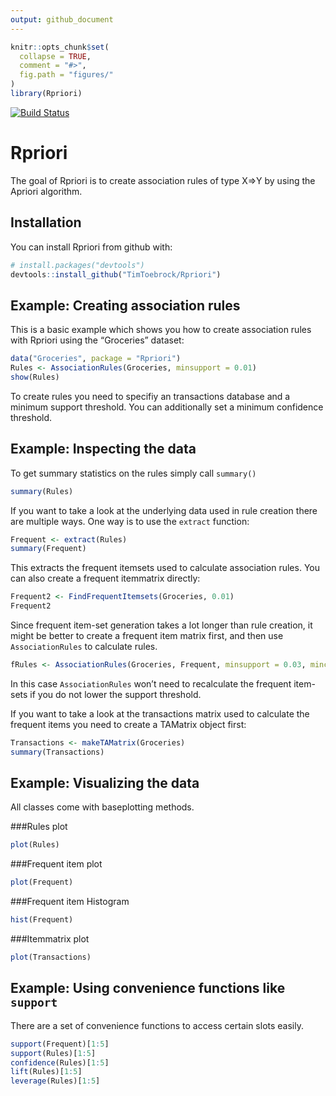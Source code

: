 ```yaml
---
output: github_document
---
```


<!-- README.md is generated from README.Rmd. Please edit that file -->

```r
knitr::opts_chunk$set(
  collapse = TRUE,
  comment = "#>",
  fig.path = "figures/"
)
library(Rpriori)
```
[![Build Status](https://travis-ci.org/TimToebrock/Rpriori.svg?branch=master)](https://travis-ci.org/TimToebrock/Rpriori)


# Rpriori

The goal of Rpriori is to create association rules of type X=>Y by using the Apriori algorithm.

## Installation

You can install Rpriori from github with:

```r
# install.packages("devtools")
devtools::install_github("TimToebrock/Rpriori")
```

## Example: Creating association rules

This is a basic example which shows you how to create association rules with Rpriori using the "Groceries" dataset:

```r
data("Groceries", package = "Rpriori")
Rules <- AssociationRules(Groceries, minsupport = 0.01)
show(Rules)
```

To create rules you need to specifiy an transactions database and a minimum support threshold. 
You can additionally set a minimum confidence threshold.

## Example: Inspecting the data

To get summary statistics on the rules simply call `summary()`
```r
summary(Rules)
```

If you want to take a look at the underlying data used in rule creation there are multiple ways. One way is to use the `extract` function:
```r
Frequent <- extract(Rules)
summary(Frequent)
```
This extracts the frequent itemsets used to calculate association rules. You can also create a frequent itemmatrix directly:
```r
Frequent2 <- FindFrequentItemsets(Groceries, 0.01)
Frequent2
```
Since frequent item-set generation takes a lot longer than rule creation, it might be better to create a frequent item matrix first, and then use `AssociationRules` to calculate rules.

```r
fRules <- AssociationRules(Groceries, Frequent, minsupport = 0.03, minconfidence = 0.4)
```
In this case `AssociationRules` won't need to recalculate the frequent item-sets if you do not lower the support threshold.

If you want to take a look at the transactions matrix used to calculate the frequent items you need to create a TAMatrix object first:
```r
Transactions <- makeTAMatrix(Groceries)
summary(Transactions)
```

## Example: Visualizing the data

All classes come with baseplotting methods.

###Rules plot
```r
plot(Rules)
```

###Frequent item plot
```r
plot(Frequent)
```

###Frequent item Histogram
```r
hist(Frequent)
```

###Itemmatrix plot
```r
plot(Transactions)
```

## Example: Using convenience functions like `support`

There are a set of convenience functions to access certain slots easily.
```r
support(Frequent)[1:5]
support(Rules)[1:5]
confidence(Rules)[1:5]
lift(Rules)[1:5]
leverage(Rules)[1:5]
```


